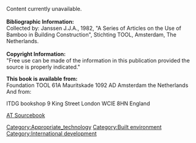 Content currently unavailable.<br>

<br>

'''Bibliographic Information:'''<br>
Collected by: Janssen J.J.A., 1982, "A Series of Articles on the Use of Bamboo in Building Construction", Stichting TOOL, Amsterdam, The Netherlands.<br>

<br>

'''Copyright Information:'''<br>
"Free use can be made of the information in this publication provided the source is properly indicated." <br>


'''This book is available from:'''<br>
Foundation TOOL 
61A Mauritskade 
1092 AD Amsterdam 
the Netherlands
<br>

And from:

ITDG bookshop
9 King Street
London WClE 8HN
England
<br>


[[AT Sourcebook]]<br>
[[Category:Appropriate_technology]]
[[Category:Built environment]]
[[Category:International development]]